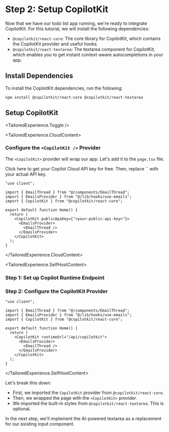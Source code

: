 
# Step 2: Setup CopilotKit

Now that we have our todo list app running, we're ready to integrate CopilotKit. For this tutorial, we will install the following dependencies:

- `@copilotkit/react-core`: The core library for CopilotKit, which contains the CopilotKit provider and useful hooks.
- `@copilotkit/react-textarea`: The textarea component for CopilotKit, which enables you to get instant context-aware autocompletions in your app.

## Install Dependencies

To install the CopilotKit dependencies, run the following:

```shell npm2yarn
npm install @copilotkit/react-core @copilotkit/react-textarea
```

## Setup CopilotKit

<TailoredExperience.Toggle />

<TailoredExperience.CloudContent>

### Configure the `<CopilotKit />` Provider

The `<CopilotKit>` provider will wrap our app. Let's add it to the `page.tsx` file.

  <Callout type="info">
    <LinkToCopilotCloud>Click here to get your Copilot Cloud API key for free</LinkToCopilotCloud>. Then, replace `<your-public-api-key>` with your actual API key.
  </Callout>

```tsx filename="app/page.tsx" showLineNumbers {5,9,13}
"use client";

import { EmailThread } from "@/components/EmailThread";
import { EmailsProvider } from "@/lib/hooks/use-emails";
import { CopilotKit } from "@copilotkit/react-core";

export default function Home() {
  return (
    <CopilotKit publicApiKey={"<your-public-api-key>"}>
      <EmailsProvider>
        <EmailThread />
      </EmailsProvider>
    </CopilotKit>
  );
}
```

</TailoredExperience.CloudContent>

<TailoredExperience.SelfHostContent>
  ### Step 1: Set up Copilot Runtime Endpoint

<SelfHostingCopilotRuntimeCreateEndpoint />

### Step 2: Configure the CopilotKit Provider

```tsx filename="app/page.tsx" showLineNumbers {5,9,13}
"use client";

import { EmailThread } from "@/components/EmailThread";
import { EmailsProvider } from "@/lib/hooks/use-emails";
import { CopilotKit } from "@copilotkit/react-core";

export default function Home() {
  return (
    <CopilotKit runtimeUrl="/api/copilotkit">
      <EmailsProvider>
        <EmailThread />
      </EmailsProvider>
    </CopilotKit>
  );
}
```

</TailoredExperience.SelfHostContent>

Let's break this down:

- First, we imported the `CopilotKit` provider from `@copilotkit/react-core`.
- Then, we wrapped the page with the `<CopilotKit>` provider.
- We imported the built-in styles from `@copilotkit/react-textarea`. This is optional.

In the next step, we'll implement the AI-powered textarea as a replacement for our existing input component.
